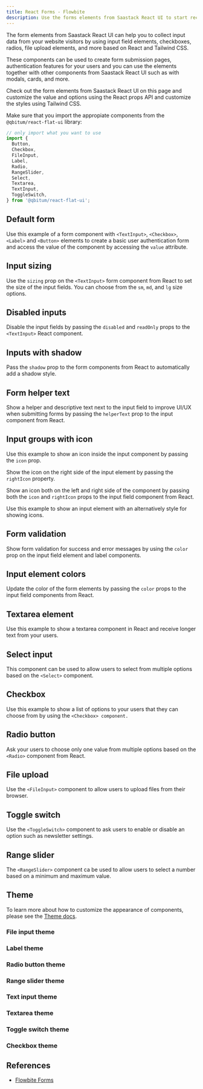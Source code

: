 ```yaml
---
title: React Forms - Flowbite
description: Use the forms elements from Saastack React UI to start receiving user input data based on input elements, checkboxes, radio buttons, file uploads based on multiple sizes, colors, and styles
---
```


The form elements from Saastack React UI can help you to collect input data from your website visitors by using input field elements, checkboxes, radios, file upload elements, and more based on React and Tailwind CSS.

These components can be used to create form submission pages, authentication features for your users and you can use the elements together with other components from Saastack React UI such as with modals, cards, and more.

Check out the form elements from Saastack React UI on this page and customize the value and options using the React props API and customize the styles using Tailwind CSS.

Make sure that you import the appropiate components from the `@qbitum/react-flat-ui` library:

```jsx
// only import what you want to use
import {
  Button,
  Checkbox,
  FileInput,
  Label,
  Radio,
  RangeSlider,
  Select,
  Textarea,
  TextInput,
  ToggleSwitch,
} from '@qbitum/react-flat-ui';
```

## Default form

Use this example of a form component with `<TextInput>`, `<Checkbox>`, `<Label>` and `<Button>` elements to create a basic user authentication form and access the value of the component by accessing the `value` attribute.

<Example name="forms.root" />

## Input sizing

Use the `sizing` prop on the `<TextInput>` form component from React to set the size of the input fields. You can choose from the `sm`, `md`, and `lg` size options.

<Example name="forms.inputSizing" />

## Disabled inputs

Disable the input fields by passing the `disabled` and `readOnly` props to the `<TextInput>` React component.

<Example name="forms.disabledInputs" />

## Inputs with shadow

Pass the `shadow` prop to the form components from React to automatically add a shadow style.

<Example name="forms.shadowInputs" />

## Form helper text

Show a helper and descriptive text next to the input field to improve UI/UX when submitting forms by passing the `helperText` prop to the input component from React.

<Example name="forms.helperText" />

## Input groups with icon

Use this example to show an icon inside the input component by passing the `icon` prop.

<Example name="forms.inputLeftIcon" />

Show the icon on the right side of the input element by passing the `rightIcon` property.

<Example name="forms.inputRightIcon" />

Show an icon both on the left and right side of the component by passing both the `icon` and `rightIcon` props to the input field component from React.

<Example name="forms.inputLeftRightIcon" />

Use this example to show an input element with an alternatively style for showing icons.

<Example name="forms.inputAddon" />

## Form validation

Show form validation for success and error messages by using the `color` prop on the input field element and label components.

<Example name="forms.validation" />

## Input element colors

Update the color of the form elements by passing the `color` props to the input field components from React.

<Example name="forms.inputColors" />

## Textarea element

Use this example to show a textarea component in React and receive longer text from your users.

<Example name="forms.textarea" />

## Select input

This component can be used to allow users to select from multiple options based on the `<Select>` component.

<Example name="forms.select" />

## Checkbox

Use this example to show a list of options to your users that they can choose from by using the `<Checkbox> component.`

<Example name="forms.checkbox" />

## Radio button

Ask your users to choose only one value from multiple options based on the `<Radio>` component from React.

<Example name="forms.radioButton" />

## File upload

Use the `<FileInput>` component to allow users to upload files from their browser.

<Example name="forms.fileInput" />

## Toggle switch

Use the `<ToggleSwitch>` component to ask users to enable or disable an option such as newsletter settings.

<Example name="forms.toggleSwitch" />

## Range slider

The `<RangeSlider>` component ca be used to allow users to select a number based on a minimum and maximum value.

<Example name="forms.rangeSlider" />

## Theme

To learn more about how to customize the appearance of components, please see the [Theme docs](/docs/customize/theme).

### File input theme

<Theme name="fileInput" />

### Label theme

<Theme name="label" />

### Radio button theme

<Theme name="radio" />

### Range slider theme

<Theme name="rangeSlider" />

### Text input theme

<Theme name="textInput" />

### Textarea theme

<Theme name="textarea" />

### Toggle switch theme

<Theme name="toggleSwitch" />

### Checkbox theme

<Theme name="checkbox" />

## References

- [Flowbite Forms](https://flowbite.com/docs/components/forms/)
